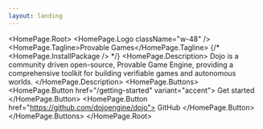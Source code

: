```yaml
---
layout: landing
---
```



<HomePage.Root>
  <HomePage.Logo className="w-48" />
  <HomePage.Tagline>Provable Games</HomePage.Tagline>
  {/* <HomePage.InstallPackage  /> */}
  <HomePage.Description>
    Dojo is a community driven open-source, Provable Game Engine, providing a comprehensive toolkit for building verifiable games and autonomous worlds.
  </HomePage.Description>
  <HomePage.Buttons>
    <HomePage.Button href="/getting-started" variant="accent">
      Get started
    </HomePage.Button>
    <HomePage.Button href="https://github.com/dojoengine/dojo">
      GitHub
    </HomePage.Button>
  </HomePage.Buttons>
</HomePage.Root>
